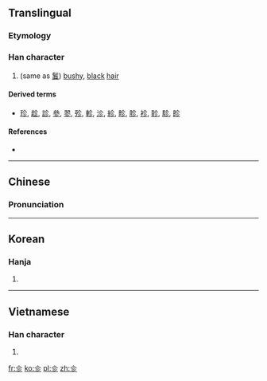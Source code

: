 ==Translingual==

===Etymology===
{{Han compound|人|彡|t1=man|t2=hair|ls=ic}}

===Han character===
{{Han char|rn=9|rad=人|as=03|sn=5|four=|canj=人竹竹竹 (OHHH)|ids=⿱[[𠆢]][[彡]]}}

# (same as [[鬒]]) [[bushy]], [[black]] [[hair]]

====Derived terms====
* [[珍]], [[趁]], [[診]], [[參]], [[翏]], [[殄]], [[軫]], [[沴]], [[紾]], [[畛]], [[胗]], [[袗]], [[䪾]], [[駗]], [[眕]]

====References====
* {{Han ref|kx=0092.110|hdz=10111.090|uh=3431|ud=13361}}

----

==Chinese==
{{zh-forms}}

===Pronunciation===
{{zh-pron
|m=zhěn
|c=caa5,caan2,dou3,zaan2
|mc=y
|oc=y
|ma=
|cat=n
}}

----

==Korean==

===Hanja===
{{ko-hanja|hangeul=진|rv=jin|mr=chin|y=cin}}

# {{defn|lang=ko|sort=人03}}

----

==Vietnamese==

===Han character===
{{vi-hantu|[[chỉn]], [[chín]], [[xỉn]]|rs=人03}}

# {{defn|lang=vi|sort=人03}}

[[fr:㐱]]
[[ko:㐱]]
[[pl:㐱]]
[[zh:㐱]]